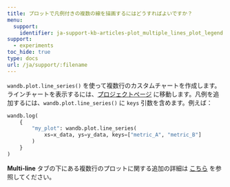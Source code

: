 ```yaml
---
title: プロットで凡例付きの複数の線を描画するにはどうすればよいですか？
menu:
  support:
    identifier: ja-support-kb-articles-plot_multiple_lines_plot_legend
support:
  - experiments
toc_hide: true
type: docs
url: /ja/support/:filename
---
```

`wandb.plot.line_series()` を使って複数行のカスタムチャートを作成します。 ラインチャートを表示するには、[プロジェクトページ](/ja/guides/models/track/project-page) に移動します。凡例を追加するには、`wandb.plot.line_series()` に `keys` 引数を含めます。例えば：

```python
wandb.log(
    {
        "my_plot": wandb.plot.line_series(
            xs=x_data, ys=y_data, keys=["metric_A", "metric_B"]
        )
    }
)
```

**Multi-line** タブの下にある複数行のプロットに関する追加の詳細は [こちら](/ja/guides/models/track/log/plots.md#basic-charts) を参照してください。